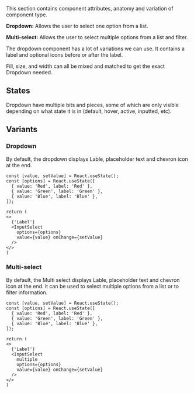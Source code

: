 
This section contains component attributes, anatomy and variation of component type.

<ImagePreview background={true}>
    <Layout type="row">
        <Overview0 />
        <Overview1 />
    </Layout>
</ImagePreview>

**Dropdown:** Allows the user to select one option from a list.

**Multi-select:** Allows the user to select multiple options from a list and filter.

The dropdown component has a lot of variations we can use. It contains a label and optional icons before or after the label. 

Fill, size, and width can all be mixed and matched to get the exact Dropdown needed.

## States
Dropdown have multiple bits and pieces, some of which are only visible depending on what state it is in (default, hover, active, inputted, etc).

<ImagePreview background={true}>
    <Layout type="row">
        <Overview2 />
    </Layout>
</ImagePreview>

## Variants

### Dropdown

By default, the dropdown displays Lable, placeholder text and chevron icon at the end.

<Documenter>

```preview
const [value, setValue] = React.useState();
const [options] = React.useState([
  { value: 'Red', label: 'Red' },
  { value: 'Green', label: 'Green' },
  { value: 'Blue', label: 'Blue' },
]);

return (
<>
  {'Label'}
  <InputSelect
    options={options}
    value={value} onChange={setValue}
  />
</>
)
```

</Documenter>

### Multi-select

By default, the Multi select displays Lable, placeholder text and chevron icon at the end. it can be used to select multiple options from a list or to filter information.

<Documenter>

```preview
const [value, setValue] = React.useState();
const [options] = React.useState([
  { value: 'Red', label: 'Red' },
  { value: 'Green', label: 'Green' },
  { value: 'Blue', label: 'Blue' },
]);

return (
<>
  {'Label'}
  <InputSelect
    multiple
    options={options}
    value={value} onChange={setValue}
  />
</>
)
```

</Documenter>
